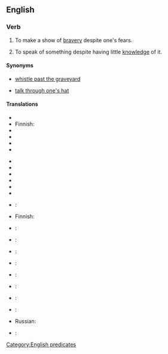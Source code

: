 ==English==

===Verb===
{{head|en|verb|head=[[to]] [[whistle]] [[in]] [[the]] [[dark]]}}

# {{idiomatic|US}} To make a show of [[bravery]] despite one's fears. 
# {{idiomatic|US}} To speak of something despite having little [[knowledge]] of it.

====Synonyms====
* {{sense|make a show of bravery}} [[whistle past the graveyard]]
* {{sense|speak of something without knowledge}} [[talk through one's hat]]

====Translations====
{{trans-top|make a show of bravery}}
* {{trreq|ar}}
* Finnish: {{t-|fi|vislailla}}
* {{trreq|fr}}
* {{trreq|de}}
* {{trreq|it}}
* {{trreq|ja}}
{{trans-mid}}
* {{trreq|ko}}
* {{trreq|zh}}
* {{trreq|pl}}
* {{trreq|pt}}
* {{trreq|ru}}
* {{trreq|es}}
{{trans-bottom}}
{{trans-top|speak without knowledge}}
* {{trreq|ar}}:
* Finnish: {{t-|fi|puhua läpiä päähänsä}}
* {{trreq|fr}}:
* {{trreq|de}}:
* {{trreq|it}}:
* {{trreq|ja}}:
{{trans-mid}}
* {{trreq|ko}}:
* {{trreq|zh}}:
* {{trreq|pl}}:
* {{trreq|pt}}:
* Russian: {{t-|ru|говорить не зная ничего толком|sc=Cyrl}}
* {{trreq|es}}:
{{trans-bottom}}

[[Category:English predicates]]